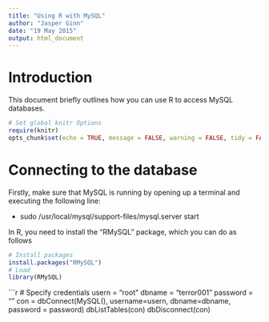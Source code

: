 ```yaml
---
title: "Using R with MySQL"
author: "Jasper Ginn"
date: "19 May 2015"
output: html_document
---
```


# Introduction

This document briefly outlines how you can use R to access MySQL databases.

```r
# Set global knitr Options
require(knitr)
opts_chunk$set(echo = TRUE, message = FALSE, warning = FALSE, tidy = FALSE, results = 'asis')
```

# Connecting to the database

Firstly, make sure that MySQL is running by opening up a terminal and executing the following line:

 - sudo /usr/local/mysql/support-files/mysql.server start

In R, you need to install the "RMySQL" package, which you can do as follows

```r
# Install packages
install.packages("RMySQL")
# Load
library(RMySQL)
```

```r
# Specify credentials
usern = "root"
dbname = "terror001"
password = ""
con = dbConnect(MySQL(), username=usern, dbname=dbname, password = password)
dbListTables(con)
dbDisconnect(con)
